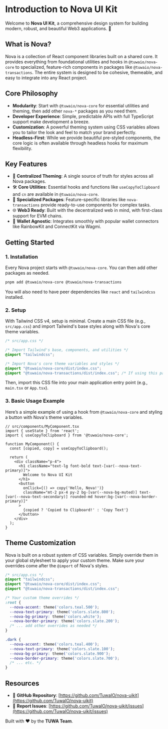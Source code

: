 # Introduction to Nova UI Kit

Welcome to **Nova UI Kit**, a comprehensive design system for building modern, robust, and beautiful Web3 applications. 🚀

## What is Nova?

Nova is a collection of React component libraries built on a shared core. It provides everything from foundational utilities and hooks in `@tuwaio/nova-core` to specialized, feature-rich components in packages like `@tuwaio/nova-transactions`. The entire system is designed to be cohesive, themeable, and easy to integrate into any React project.

## Core Philosophy

-   **Modularity**: Start with `@tuwaio/nova-core` for essential utilities and theming, then add other `nova-*` packages as you need them.
-   **Developer Experience**: Simple, predictable APIs with full TypeScript support make development a breeze.
-   **Customization**: A powerful theming system using CSS variables allows you to tailor the look and feel to match your brand perfectly.
-   **Headless-First**: While we provide beautiful pre-styled components, the core logic is often available through headless hooks for maximum flexibility.

## Key Features

-   🎨 **Centralized Theming**: A single source of truth for styles across all Nova packages.
-   🛠️ **Core Utilities**: Essential hooks and functions like `useCopyToClipboard` and `cn` are available in `@tuwaio/nova-core`.
-   🧱 **Specialized Packages**: Feature-specific libraries like `nova-transactions` provide ready-to-use components for complex tasks.
-   🌐 **Web3 Ready**: Built with the decentralized web in mind, with first-class support for EVM chains.
-   🔗 **Wallet Agnostic**: Integrates smoothly with popular wallet connectors like RainbowKit and ConnectKit via Wagmi.

## Getting Started

### 1. Installation

Every Nova project starts with `@tuwaio/nova-core`. You can then add other packages as needed.

```bash
pnpm add @tuwaio/nova-core @tuwaio/nova-transactions
````

You will also need to have peer dependencies like `react` and `tailwindcss` installed.

### 2\. Setup

With Tailwind CSS v4, setup is minimal. Create a main CSS file (e.g., `src/app.css`) and import Tailwind's base styles along with Nova's core theme variables.

```css
/* src/app.css */

/* Import Tailwind's base, components, and utilities */
@import "tailwindcss";

/* Import Nova's core theme variables and styles */
@import "@tuwaio/nova-core/dist/index.css";
@import "@tuwaio/nova-transactions/dist/index.css"; /* If using this package */
```

Then, import this CSS file into your main application entry point (e.g., `main.tsx` or `App.tsx`).

### 3\. Basic Usage Example

Here’s a simple example of using a hook from `@tuwaio/nova-core` and styling a button with Nova's theme variables.

```tsx
// src/components/MyComponent.tsx
import { useState } from 'react';
import { useCopyToClipboard } from '@tuwaio/nova-core';

function MyComponent() {
  const [copied, copy] = useCopyToClipboard();

  return (
    <div className="p-4">
      <h1 className="text-lg font-bold text-[var(--nova-text-primary)]">
        Welcome to Nova UI Kit
      </h1>
      <button
        onClick={() => copy('Hello, Nova!')}
        className="mt-2 px-4 py-2 bg-[var(--nova-bg-muted)] text-[var(--nova-text-secondary)] rounded-md hover:bg-[var(--nova-border-primary)]"
      >
        {copied ? 'Copied to Clipboard!' : 'Copy Text'}
      </button>
    </div>
  );
}
```

## Theme Customization

Nova is built on a robust system of CSS variables. Simply override them in your global stylesheet to apply your custom theme. Make sure your overrides come after the `@import` of Nova's styles.

```css
/* src/app.css */
@import "tailwindcss";
@import "@tuwaio/nova-core/dist/index.css";
@import "@tuwaio/nova-transactions/dist/index.css";

/* Your custom theme overrides */
:root {
  --nova-accent: theme('colors.teal.500');
  --nova-text-primary: theme('colors.slate.800');
  --nova-bg-primary: theme('colors.white');
  --nova-border-primary: theme('colors.slate.200');
  /* ... add other overrides as needed */
}

.dark {
  --nova-accent: theme('colors.teal.400');
  --nova-text-primary: theme('colors.slate.100');
  --nova-bg-primary: theme('colors.slate.900');
  --nova-border-primary: theme('colors.slate.700');
  /* ... etc. */
}
```

## Resources

  - 🔗 **GitHub Repository**: [https://github.com/TuwaIO/nova-uikit](https://github.com/TuwaIO/nova-uikit)
  - 🐛 **Report Issues**: [https://github.com/TuwaIO/nova-uikit/issues](https://github.com/TuwaIO/nova-uikit/issues)

Built with ❤️ by the **TUWA Team**.